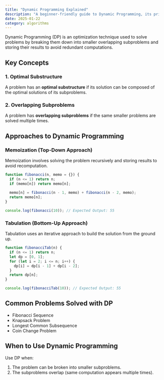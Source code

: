 ```yaml
---
title: "Dynamic Programming Explained"
description: "A beginner-friendly guide to Dynamic Programming, its principles, and common approaches."
date: 2025-01-22
category: algorithms
---
```


Dynamic Programming (DP) is an optimization technique used to solve problems by breaking them down into smaller overlapping subproblems and storing their results to avoid redundant computations.

## Key Concepts

### 1. Optimal Substructure
A problem has an **optimal substructure** if its solution can be composed of the optimal solutions of its subproblems.

### 2. Overlapping Subproblems
A problem has **overlapping subproblems** if the same smaller problems are solved multiple times.

## Approaches to Dynamic Programming

### Memoization (Top-Down Approach)
Memoization involves solving the problem recursively and storing results to avoid recomputation.

```javascript
function fibonacci(n, memo = {}) {
  if (n <= 1) return n;
  if (memo[n]) return memo[n];
  
  memo[n] = fibonacci(n - 1, memo) + fibonacci(n - 2, memo);
  return memo[n];
}

console.log(fibonacci(10)); // Expected Output: 55
```

### Tabulation (Bottom-Up Approach)
Tabulation uses an iterative approach to build the solution from the ground up.

```javascript
function fibonacciTab(n) {
  if (n <= 1) return n;
  let dp = [0, 1];
  for (let i = 2; i <= n; i++) {
    dp[i] = dp[i - 1] + dp[i - 2];
  }
  return dp[n];
}

console.log(fibonacciTab(10)); // Expected Output: 55
```

## Common Problems Solved with DP
- Fibonacci Sequence
- Knapsack Problem
- Longest Common Subsequence
- Coin Change Problem

## When to Use Dynamic Programming
Use DP when:
1. The problem can be broken into smaller subproblems.
2. The subproblems overlap (same computation appears multiple times).
